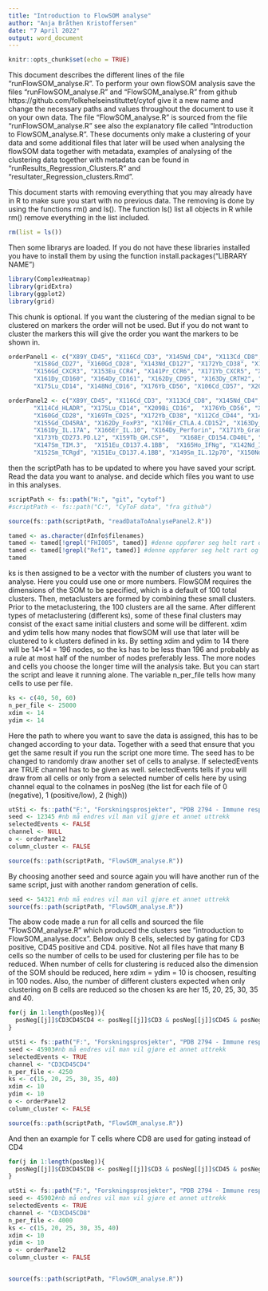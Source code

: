 ```yaml
---
title: "Introduction to FlowSOM analyse"
author: "Anja Bråthen Kristoffersen"
date: "7 April 2022"
output: word_document
---
```


```r
knitr::opts_chunk$set(echo = TRUE)
```

This document describes the different lines of the file "runFlowSOM_analyse.R". To perform your own flowSOM analysis save the files "runFlowSOM_analyse.R" and  "FlowSOM_analyse.R" from github https://github.com/folkehelseinstituttet/cytof give it a new name and change the necessary paths and values throughout the document to use it on your own data. The file "FlowSOM_analyse.R" is sourced from the file "runFlowSOM_analyse.R" see also the explanatory file called "Introduction to FlowSOM_analyse.R". These documents only make a clustering of your data and some additional files that later will be used when analysing the flowSOM data together with metadata, examples of analysing of the clustering data together with metadata can be found in "runResults_Regression_Clusters.R" and "resultater_Regression_clusters.Rmd". 


This document starts with removing everything that you may already have in R to make sure you start with no previous data. The removing is done by using the functions rm() and ls(). The function ls() list all objects in R while rm() remove everything in the list included.

```r
rm(list = ls())
```

Then some librarys are loaded. If you do not have these libraries installed you have to install them by using the function install.packages("LIBRARY NAME")

```r
library(ComplexHeatmap)
library(gridExtra)
library(ggplot2)
library(grid)
```

This chunk is optional. If you want the clustering of the median signal to be clustered on markers the order will not be used. But if you do not want to cluster the markers this will give the order you want the markers to be shown in.  

```r
orderPanel1 <- c("X89Y_CD45", "X116Cd_CD3", "X145Nd_CD4", "X113Cd_CD8", "X111Cd_CD19", "X152Sm_TCRgd", "X166Er_TCRVa7.2", "X149Sm_CD25", 
       "X158Gd_CD27", "X160Gd_CD28", "X143Nd_CD127", "X172Yb_CD38", "X167Er_CCR7", "X155Gd_CD45RA", "X114Cd_HLADR", "X146Nd_IgD", "X159Tb_IgG",
       "X156Gd_CXCR3", "X153Eu_CCR4", "X141Pr_CCR6", "X171Yb_CXCR5", "X168Er_ICOS", "X142Nd_KLRG1", "X150Nd_CD134_OX40", "X154Sm_TIGIT",
       "X161Dy_CD160", "X164Dy_CD161", "X162Dy_CD95", "X163Dy_CRTH2", "X165Ho_CD85j", "X169Tm_NKG2A", "X173Yb_CD141", "X174Yb_CD279_PD.1",
       "X175Lu_CD14", "X148Nd_CD16", "X176Yb_CD56", "X106Cd_CD57", "X209Bi_CD11b", "X147Sm_CD11c", "X112Cd_CD5", "X144Nd_CD15", "X170Er_CD169", "X151Eu_CD123")

orderPanel2 <- c("X89Y_CD45", "X116Cd_CD3", "X113Cd_CD8", "X145Nd_CD4",  "X111Cd_CD19",  "X153Eu_CXCR5.CD185", 
       "X114Cd_HLADR", "X175Lu_CD14", "X209Bi_CD16",  "X176Yb_CD56", "X106Cd_CD57", "X158Gd_CD27",
       "X160Gd_CD28", "X169Tm_CD25", "X172Yb_CD38", "X112Cd_CD44", "X143Nd_CD127.IL7Ra",  "X167Er_CCR7.CD197",
       "X155Gd_CD45RA", "X162Dy_FoxP3", "X170Er_CTLA.4.CD152", "X163Dy_CD33",  "X154Sm_CD272.BTLA", "X110Cd_CD107a",
       "X161Dy_IL.17A", "X166Er_IL.10", "X164Dy_Perforin", "X171Yb_GranzymeB", "X148Nd_CD274.PD.L1",  
       "X173Yb_CD273.PD.L2", "X159Tb_GM.CSF",   "X168Er_CD154.CD40L", "X174Yb_CD279.PD1", "X141Pr_CD223.LAG3", 
       "X147Sm_TIM.3",  "X151Eu_CD137.4.1BB",  "X165Ho_IFNg", "X142Nd_IL.1b", "X156Gd_IL.6", "X166Er_IL.10", 
       "X152Sm_TCRgd", "X151Eu_CD137.4.1BB", "X149Sm_IL.12p70", "X150Nd_MIP.1b")
```


then the scriptPath has to be updated to where you have saved your script. Read the data you want to analyse. and decide which files you want to use in this analyses.


```r
scriptPath <- fs::path("H:", "git", "cytof")
#scriptPath <- fs::path("C:", "CyToF data", "fra github")

source(fs::path(scriptPath, "readDataToAnalysePanel2.R"))

tamed <- as.character(dInfo$filenames)
tamed <- tamed[!grepl("FHI005", tamed)] #denne oppfører seg helt rart og tas ut av analysen.
tamed <- tamed[!grepl("Ref1", tamed)] #denne oppfører seg helt rart og tas ut av analysen.
tamed
```

ks is then assigned to be a vector with the number of clusters you want to analyse. Here you could use one or more numbers. FlowSOM requires the dimensions of the SOM to be specified, which is a default of 100 total clusters. Then, metaclusters are formed by combining these small clusters. Prior to the metaclustering, the 100 clusters are all the same. After different types of metaclustering (different ks), some of these final clusters may consist of the exact same initial clusters and some will be different. xdim and ydim tells how many nodes that flowSOM will use that later will be clustered to k clusters defined in ks. By setting xdim and ydim to 14 there will be 14*14 = 196 nodes, so the ks has to be less than 196 and probably as a rule at most half of the number of nodes preferably less. The more nodes and cells you choose the longer time will the analysis take. But you can start the script and leave it running alone. The variable n_per_file tells how many cells to use per file.

```r
ks <- c(40, 50, 60)
n_per_file <- 25000
xdim <- 14
ydim <- 14
```

Here the path to where you want to save the data is assigned, this has to be changed according to your data. Together with a seed that ensure that you get the same result if you run the script one more time. The seed has to be changed to randomly draw another set of cells to analyse. If selectedEvents are TRUE channel has to be given as well. selectedEvents tells if you will draw from all cells or only from a selected number of cells here by using channel equal to the colnames in posNeg (the list for each file of 0 (negative), 1 (positive/low), 2 (high))

```r
utSti <- fs::path("F:", "Forskningsprosjekter", "PDB 2794 - Immune responses aga_", "Forskningsfiler", "JOBO", "CyTOF", "Analyse i R OUS", "Resultat_Panel_2_ALLE")
seed <- 12345 #nb må endres vil man vil gjøre et annet uttrekk
selectedEvents <- FALSE
channel <- NULL
o <- orderPanel2
column_cluster <- FALSE

source(fs::path(scriptPath, "FlowSOM_analyse.R"))
```

By choosing another seed and source again you will have another run of the same script, just with another random generation of cells.  


```r
seed <- 54321 #nb må endres vil man vil gjøre et annet uttrekk
source(fs::path(scriptPath, "FlowSOM_analyse.R"))
```

The abow code made a run for all cells and sourced the file "FlowSOM_analyse.R" which produced the clusters see "introduction to FlowSOM_analyse.docx". Below only B cells, selected by gating for CD3 positive, CD45 positive and CD4. positive. Not all files have that many B cells so the number of cells to be used for clustering per file has to be reduced. When number of cells for clustering is reduced also the dimension of the SOM should be reduced, here xdim = ydim = 10 is choosen, resulting in 100 nodes. Also, the number of different clusters expected when only clustering on B cells are reduced so the chosen ks are her 15, 20, 25, 30, 35 and 40.   


```r
for(j in 1:length(posNeg)){
  posNeg[[j]]$CD3CD45CD4 <- posNeg[[j]]$CD3 & posNeg[[j]]$CD45 & posNeg[[j]]$CD4
}

utSti <- fs::path("F:", "Forskningsprosjekter", "PDB 2794 - Immune responses aga_", "Forskningsfiler", "JOBO", "CyTOF", "Analyse i R OUS", "Resulta_Panel_2_ALLE_CD4_test")
seed <- 45903#nb må endres vil man vil gjøre et annet uttrekk
selectedEvents <- TRUE
channel <- "CD3CD45CD4"
n_per_file <- 4250
ks <- c(15, 20, 25, 30, 35, 40)
xdim <- 10
ydim <- 10
o <- orderPanel2
column_cluster <- FALSE

source(fs::path(scriptPath, "FlowSOM_analyse.R"))
```

And then an example for T cells where CD8 are used for gating instead of CD4


```r
for(j in 1:length(posNeg)){
  posNeg[[j]]$CD3CD45CD8 <- posNeg[[j]]$CD3 & posNeg[[j]]$CD45 & posNeg[[j]]$CD8
}

utSti <- fs::path("F:", "Forskningsprosjekter", "PDB 2794 - Immune responses aga_", "Forskningsfiler", "JOBO", "CyTOF", "Analyse i R OUS", "Resulta_Panel_2_ALLE_CD8")
seed <- 45902#nb må endres vil man vil gjøre et annet uttrekk
selectedEvents <- TRUE
channel <- "CD3CD45CD8"
n_per_file <- 4000
ks <- c(15, 20, 25, 30, 35, 40)
xdim <- 10
ydim <- 10
o <- orderPanel2
column_cluster <- FALSE


source(fs::path(scriptPath, "FlowSOM_analyse.R"))


```